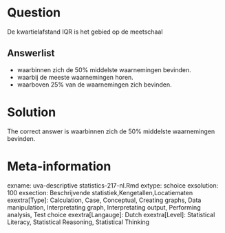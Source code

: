 Question
========

De kwartielafstand IQR is het gebied op de meetschaal 

Answerlist
----------
* waarbinnen zich de 50% middelste waarnemingen bevinden.
* waarbij de meeste waarnemingen horen.
* waarboven 25% van de waarnemingen zich bevinden.

Solution
========

The correct answer is  waarbinnen zich de 50% middelste waarnemingen bevinden. 

Meta-information
================
exname: uva-descriptive statistics-217-nl.Rmd 
extype: schoice 
exsolution: 100 
exsection: Beschrijvende statistiek,Kengetallen,Locatiematen 
exextra[Type]: Calculation, Case, Conceptual, Creating graphs, Data manipulation, Interpretating graph, Interpretating output, Performing analysis, Test choice 
exextra[Langauge]: Dutch 
exextra[Level]: Statistical Literacy, Statistical Reasoning, Statistical Thinking 
